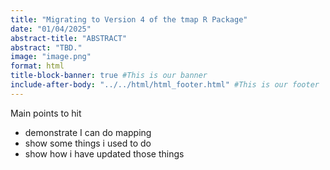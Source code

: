```yaml
---
title: "Migrating to Version 4 of the tmap R Package"
date: "01/04/2025"
abstract-title: "ABSTRACT"
abstract: "TBD."
image: "image.png"
format: html
title-block-banner: true #This is our banner
include-after-body: "../../html/html_footer.html" #This is our footer
---
```



Main points to hit

 - demonstrate I can do mapping
 - show some things i used to do
 - show how i have updated those things